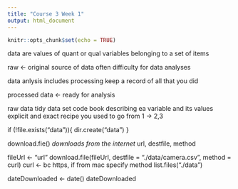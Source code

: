 ```yaml
---
title: "Course 3 Week 1"
output: html_document
---
```


```r
knitr::opts_chunk$set(echo = TRUE)
```

data are values of quant or qual variables belonging to a set of items

raw <- original source of data 
often difficulty for data analyses

data anlysis includes processing 
keep a record of all that you did 

processed data <- ready for analysis 

raw data
tidy data set
code book describing ea variable and its values 
explicit and exact recipe you used to go from 1 -> 2,3

if (!file.exists("data")){
dir.create("data")
}

download.fie()
*downloads from the internet
* url, destfile, method 

fileUrl <- "url"
download.file(fileUrl, destfile = "./data/camera.csv", method = curl)
curl <- bc https, if from mac specify method 
list.files("./data")

dateDownloaded <- date()
dateDownloaded

